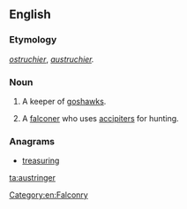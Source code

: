 ==English==

===Etymology===
{{etyl|fro|en}} ''[[ostruchier]]'', ''[[austruchier]].''

===Noun===
{{en-noun}}

# {{context|obsolete|lang=en}} A keeper of [[goshawks]].
# {{context|falconry|lang=en}} A [[falconer]] who uses [[accipiter]]s for hunting.

===Anagrams===
* [[treasuring#English|treasuring]]

[[Category:en:Falconry]]

[[ta:austringer]]